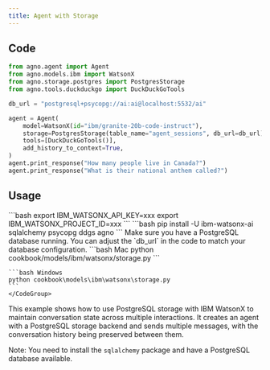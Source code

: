 ```yaml
---
title: Agent with Storage
---
```


## Code

```python cookbook/models/ibm/watsonx/storage.py
from agno.agent import Agent
from agno.models.ibm import WatsonX
from agno.storage.postgres import PostgresStorage
from agno.tools.duckduckgo import DuckDuckGoTools

db_url = "postgresql+psycopg://ai:ai@localhost:5532/ai"

agent = Agent(
    model=WatsonX(id="ibm/granite-20b-code-instruct"),
    storage=PostgresStorage(table_name="agent_sessions", db_url=db_url),
    tools=[DuckDuckGoTools()],
    add_history_to_context=True,
)
agent.print_response("How many people live in Canada?")
agent.print_response("What is their national anthem called?")
```

## Usage

<Steps>
  <Snippet file="create-venv-step.mdx" />

  <Step title="Set your API key">
    ```bash
    export IBM_WATSONX_API_KEY=xxx
    export IBM_WATSONX_PROJECT_ID=xxx
    ```
  </Step>

  <Step title="Install libraries">
    ```bash
    pip install -U ibm-watsonx-ai sqlalchemy psycopg ddgs agno
    ```
  </Step>

  <Step title="Set up PostgreSQL">
    Make sure you have a PostgreSQL database running. You can adjust the `db_url` in the code to match your database configuration.
  </Step>

  <Step title="Run Agent">
    <CodeGroup>
    ```bash Mac
    python cookbook/models/ibm/watsonx/storage.py
    ```

    ```bash Windows
    python cookbook\models\ibm\watsonx\storage.py
    ```
    </CodeGroup>
  </Step>
</Steps>

This example shows how to use PostgreSQL storage with IBM WatsonX to maintain conversation state across multiple interactions. It creates an agent with a PostgreSQL storage backend and sends multiple messages, with the conversation history being preserved between them.

Note: You need to install the `sqlalchemy` package and have a PostgreSQL database available. 